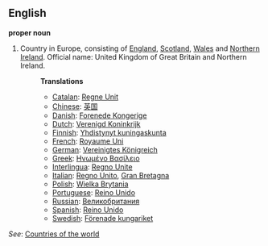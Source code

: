 ==English==

'''proper noun'''

# Country in Europe, consisting of [[England]], [[Scotland]], [[Wales]] and [[Northern Ireland]]. Official name: United Kingdom of Great Britain and Northern Ireland.
#:'''Translations'''
#:*[[Catalan]]: [[Regne Unit]]
#:*[[Chinese]]: [[英国]]
#:*[[Danish]]: [[Forenede Kongerige]]
#:*[[Dutch]]: [[Verenigd Koninkrijk]]
#:*[[Finnish]]: [[Yhdistynyt kuningaskunta]]
#:*[[French]]: [[Royaume Uni]]
#:*[[German]]: [[Vereinigtes Königreich]]
#:*[[Greek]]: [[Ηνωμένο Βασίλειο]]
#:*[[Interlingua]]: [[Regno Unite]]
#:*[[Italian]]: [[Regno Unito]], [[Gran Bretagna]]
#:*[[Polish]]: [[Wielka Brytania]]
#:*[[Portuguese]]: [[Reino Unido]]
#:*[[Russian]]: [[Великобритания]]
#:*[[Spanish]]: [[Reino Unido]]
#:*[[Swedish]]: [[Förenade kungariket]]

''See'': [[Countries of the world]]